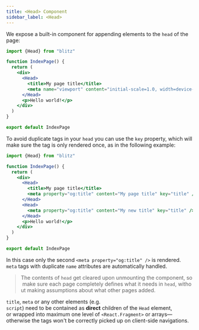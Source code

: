```yaml
---
title: <Head> Component
sidebar_label: <Head>
---
```


We expose a built-in component for appending elements to the `head` of the
page:

```jsx
import {Head} from "blitz"

function IndexPage() {
  return (
    <div>
      <Head>
        <title>My page title</title>
        <meta name="viewport" content="initial-scale=1.0, width=device-width" />
      </Head>
      <p>Hello world!</p>
    </div>
  )
}

export default IndexPage
```

To avoid duplicate tags in your `head` you can use the `key` property,
which will make sure the tag is only rendered once, as in the following
example:

```jsx
import {Head} from "blitz"

function IndexPage() {
  return (
    <div>
      <Head>
        <title>My page title</title>
        <meta property="og:title" content="My page title" key="title" />
      </Head>
      <Head>
        <meta property="og:title" content="My new title" key="title" />
      </Head>
      <p>Hello world!</p>
    </div>
  )
}

export default IndexPage
```

In this case only the second `<meta property="og:title" />` is rendered.
`meta` tags with duplicate `name` attributes are automatically handled.

> The contents of `head` get cleared upon unmounting the component, so make sure each page completely defines what it needs in `head`, without making assumptions about what
> other pages added.

`title`, `meta` or any other elements (e.g.
`script`) need to be contained as **direct** children of the `Head` element,
or wrapped into maximum one level of `<React.Fragment>` or
arrays—otherwise the
tags won't be correctly picked up on client-side navigations.
